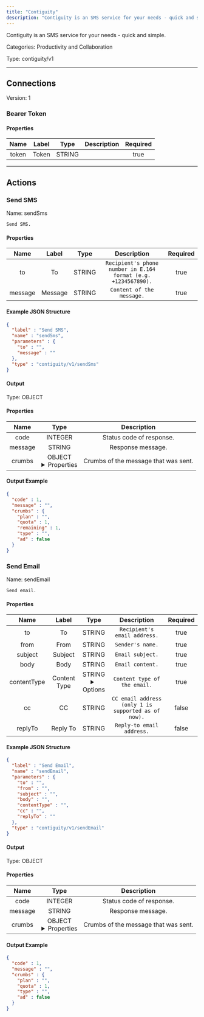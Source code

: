 ```yaml
---
title: "Contiguity"
description: "Contiguity is an SMS service for your needs - quick and simple."
---
```


Contiguity is an SMS service for your needs - quick and simple.


Categories: Productivity and Collaboration


Type: contiguity/v1

<hr />



## Connections

Version: 1


### Bearer Token

#### Properties

|      Name       |      Label     |     Type     |     Description     | Required |
|:---------------:|:--------------:|:------------:|:-------------------:|:--------:|
| token | Token | STRING |  | true |





<hr />



## Actions


### Send SMS
Name: sendSms

`Send SMS.`

#### Properties

|      Name       |      Label     |     Type     |     Description     | Required |
|:---------------:|:--------------:|:------------:|:-------------------:|:--------:|
| to | To | STRING | `Recipient's phone number in E.164 format (e.g. +1234567890).` | true |
| message | Message | STRING | `Content of the message.` | true |

#### Example JSON Structure
```json
{
  "label" : "Send SMS",
  "name" : "sendSms",
  "parameters" : {
    "to" : "",
    "message" : ""
  },
  "type" : "contiguity/v1/sendSms"
}
```

#### Output



Type: OBJECT


#### Properties

|     Name     |     Type     |     Description     |
|:------------:|:------------:|:-------------------:|
| code | INTEGER | Status code of response. |
| message | STRING | Response message. |
| crumbs | OBJECT <details> <summary> Properties </summary> &#123;STRING\(plan), INTEGER\(quota), INTEGER\(remaining), STRING\(type), BOOLEAN\(ad)&#125; </details> | Crumbs of the message that was sent. |




#### Output Example
```json
{
  "code" : 1,
  "message" : "",
  "crumbs" : {
    "plan" : "",
    "quota" : 1,
    "remaining" : 1,
    "type" : "",
    "ad" : false
  }
}
```


### Send Email
Name: sendEmail

`Send email.`

#### Properties

|      Name       |      Label     |     Type     |     Description     | Required |
|:---------------:|:--------------:|:------------:|:-------------------:|:--------:|
| to | To | STRING | `Recipient's email address.` | true |
| from | From | STRING | `Sender's name.` | true |
| subject | Subject | STRING | `Email subject.` | true |
| body | Body | STRING | `Email content.` | true |
| contentType | Content Type | STRING <details> <summary> Options </summary> html, text </details> | `Content type of the email.` | true |
| cc | CC | STRING | `CC email address (only 1 is supported as of now).` | false |
| replyTo | Reply To | STRING | `Reply-to email address.` | false |

#### Example JSON Structure
```json
{
  "label" : "Send Email",
  "name" : "sendEmail",
  "parameters" : {
    "to" : "",
    "from" : "",
    "subject" : "",
    "body" : "",
    "contentType" : "",
    "cc" : "",
    "replyTo" : ""
  },
  "type" : "contiguity/v1/sendEmail"
}
```

#### Output



Type: OBJECT


#### Properties

|     Name     |     Type     |     Description     |
|:------------:|:------------:|:-------------------:|
| code | INTEGER | Status code of response. |
| message | STRING | Response message. |
| crumbs | OBJECT <details> <summary> Properties </summary> &#123;STRING\(plan), INTEGER\(quota), STRING\(type), BOOLEAN\(ad)&#125; </details> | Crumbs of the message that was sent. |




#### Output Example
```json
{
  "code" : 1,
  "message" : "",
  "crumbs" : {
    "plan" : "",
    "quota" : 1,
    "type" : "",
    "ad" : false
  }
}
```




